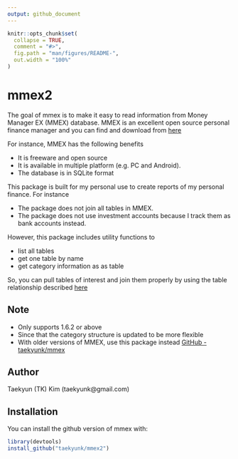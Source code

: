 ```yaml
---
output: github_document
---
```


<!-- README.md is generated from README.Rmd. Please edit that file -->

```r
knitr::opts_chunk$set(
  collapse = TRUE,
  comment = "#>",
  fig.path = "man/figures/README-",
  out.width = "100%"
)
```

# mmex2

<!-- badges: start -->
<!-- badges: end -->

The goal of mmex is to make it easy to read information from Money Manager EX (MMEX) database.
MMEX is an excellent open source personal finance manager and you can find and download from [here](https://www.moneymanagerex.org/)

For instance, MMEX has the following benefits

- It is freeware and open source
- It is available in multiple platform (e.g. PC and Android).
- The database is in SQLite format

This package is built for my personal use to create reports of my personal finance. 
For instance

- The package does not join all tables in MMEX.
- The package does not use investment accounts because I track them as bank accounts instead. 


However, this package includes utility functions to 


- list all tables
- get one table by name
- get category information as as table

So, you can pull tables of interest and join them properly by using the table relationship described [here](https://github.com/moneymanagerex/database)


## Note
- Only supports 1.6.2 or above
- Since that the category structure is updated to be more flexible
- With older versions of MMEX, use this package instead [GitHub - taekyunk/mmex](https://github.com/taekyunk/mmex)


## Author

Taekyun (TK) Kim (taekyunk@gmail.com)


## Installation

You can install the github version of mmex with:

``` r
library(devtools)
install_github("taekyunk/mmex2") 
```

